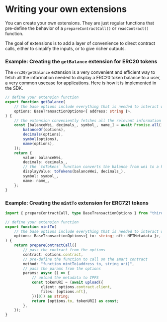 
# Writing your own extensions

You can create your own extensions. They are just regular functions that pre-define the behavior of a `prepareContractCall()` or `readContract()` function.

The goal of extensions is to add a layer of convenience to direct contract calls, either to simplify the inputs, or to give richer outputs.

### Example: Creating the `getBalance` extension for ERC20 tokens

The `erc20/getBalance` extension is a very convenient and efficient way to fetch all the information needed to display a ERC20 token balance to a user, a very common usecase for applications. Here is how it is implemented in the SDK.

```typescript
// define your extension function
export function getBalance(
	// the base options include everything that is needed to interact with the contract, *except* the specific params for your function, in this case "address"
	options: BaseTransactionOptions<{ address: string }>,
) {
	// the extension conveniently fetches all the relevant information from the contract to display a readable balance
	const [balanceWei, decimals_, symbol_, name_] = await Promise.all([
		balanceOf(options),
		decimals(options),
		symbol(options),
		name(options),
	]);
	return {
		value: balanceWei,
		decimals: decimals_,
		// the `toTokens` function converts the balance from wei to a human-readable format
		displayValue: toTokens(balanceWei, decimals_),
		symbol: symbol_,
		name: name_,
	};
}
```

### Example: Creating the `mintTo` extension for ERC721 tokens

```typescript
import { prepareContractCall, type BaseTransactionOptions } from "thirdweb";

// define your extension function
export function mintTo(
	// the base options include everything that is needed to interact with the contract, *except* the specific params for your function, in this case "to" and "nft"
	options: BaseTransactionOptions<{ to: string; nft: NFTMetadata }>,
) {
	return prepareContractCall({
		// pass the contract from the options
		contract: options.contract,
		// pre-define the function to call on the smart contract
		method: "function mintTo(address to, string uri)",
		// pass the params from the options
		params: async () => {
			// upload the metadata to IPFS
			const tokenURI = (await upload({
				client: options.contract.client,
				files: [options.nft],
			})[0]) as string;
			return [options.to, tokenURI] as const;
		},
	});
}
```
